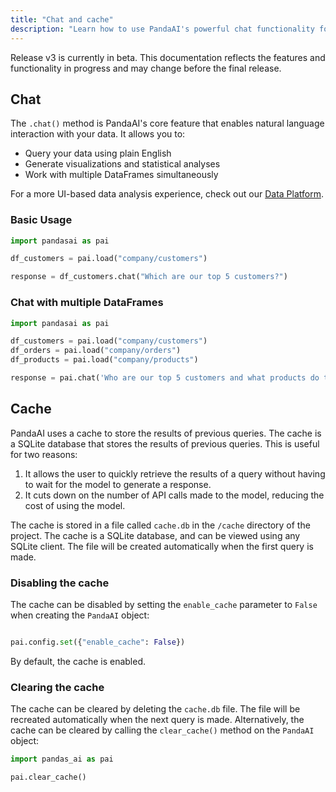 ```yaml
---
title: "Chat and cache"
description: "Learn how to use PandaAI's powerful chat functionality for natural language data analysis and understand how caching improves performance"
---
```


<Note title="Beta Notice">
Release v3 is currently in beta. This documentation reflects the features and functionality in progress and may change before the final release.
</Note>


## Chat

The `.chat()` method is PandaAI's core feature that enables natural language interaction with your data. It allows you to:
- Query your data using plain English
- Generate visualizations and statistical analyses
- Work with multiple DataFrames simultaneously

For a more UI-based data analysis experience, check out our [Data Platform](/v3/ai-dashboards).

### Basic Usage

```python
import pandasai as pai

df_customers = pai.load("company/customers")

response = df_customers.chat("Which are our top 5 customers?")
```

### Chat with multiple DataFrames

```python
import pandasai as pai

df_customers = pai.load("company/customers")
df_orders = pai.load("company/orders")
df_products = pai.load("company/products")

response = pai.chat('Who are our top 5 customers and what products do they buy most frequently?', df_customers, df_orders, df_products)
```

## Cache

PandaAI uses a cache to store the results of previous queries. The cache is a SQLite database that stores the results of previous queries. This is useful for two reasons:

1. It allows the user to quickly retrieve the results of a query without having to wait for the model to generate a response.
2. It cuts down on the number of API calls made to the model, reducing the cost of using the model.

The cache is stored in a file called `cache.db` in the `/cache` directory of the project. The cache is a SQLite database, and can be viewed using any SQLite client. The file will be created automatically when the first query is made.

### Disabling the cache

The cache can be disabled by setting the `enable_cache` parameter to `False` when creating the `PandaAI` object:

```python

pai.config.set({"enable_cache": False})
```

By default, the cache is enabled.

### Clearing the cache

The cache can be cleared by deleting the `cache.db` file. The file will be recreated automatically when the next query is made. Alternatively, the cache can be cleared by calling the `clear_cache()` method on the `PandaAI` object:

```python
import pandas_ai as pai

pai.clear_cache()
```